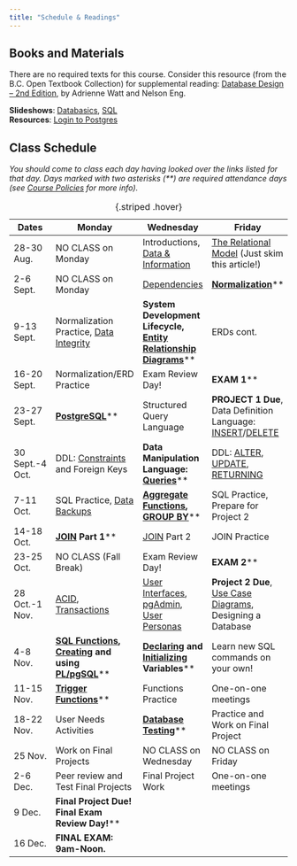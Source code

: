 ```yaml
---
title: "Schedule & Readings"
---
```


## Books and Materials

There are no required texts for this course. Consider this resource (from the B.C. Open Textbook Collection) for supplemental reading: [Database Design – 2nd Edition](https://opentextbc.ca/dbdesign01/open/download?type=pdf), by Adrienne Watt and Nelson Eng.

**Slideshows**: [Databasics](slides/databasics.qmd), [SQL](slides/sql.qmd)  
**Resources**: [Login to Postgres](login.qmd)

## Class Schedule

*You should come to class each day having looked over the links listed for that day. Days marked with two asterisks (\*\*) are required attendance days (see [Course Policies](policies.qmd#attendance-participation) for more info).*

Dates|Monday|Wednesday|Friday
-|---|---|---
28-30 Aug.|NO CLASS on Monday|Introductions, [Data & Information](slides/databasics.qmd)|[The Relational Model](https://www.seas.upenn.edu/~zives/03f/cis550/codd.pdf) (Just skim this article!)
2-6 Sept.|NO CLASS on Monday|[Dependencies](https://monday.com/blog/project-management/functional-dependencies-2/)|**[Normalization](https://www.datanamic.com/support/database-normalization.html)**\**
9-13 Sept.|Normalization Practice, [Data Integrity](https://www.digitalguardian.com/blog/what-data-integrity-data-protection-101)|**System Development Lifecycle, [Entity Relationship Diagrams](https://www.visual-paradigm.com/guide/data-modeling/what-is-entity-relationship-diagram/)**\**|ERDs cont. 
16-20 Sept.|Normalization/ERD Practice|Exam Review Day!|**EXAM 1**\**
23-27 Sept.|**[PostgreSQL](https://www.postgresql.org/docs/14/index.html)**\**|Structured Query Language|**PROJECT 1 Due**, Data Definition Language: [INSERT](https://www.postgresql.org/docs/14/dml-insert.html)/[DELETE](https://www.postgresql.org/docs/14/dml-insert.html)
30 Sept.-4 Oct.|DDL: [Constraints](https://www.postgresql.org/docs/14/ddl-constraints.html) and Foreign Keys|**Data Manipulation Language: [Queries](https://www.postgresql.org/docs/14/queries-overview.html)**\**|DDL: [ALTER](https://www.postgresql.org/docs/14/ddl-alter.html), [UPDATE](https://www.postgresql.org/docs/14/dml-update.html), [RETURNING](https://www.postgresql.org/docs/14/dml-update.html)
7-11 Oct.|SQL Practice, [Data Backups](https://www.egnyte.com/guides/governance/data-backup-strategy)|**[Aggregate Functions](https://www.postgresql.org/docs/14/functions-aggregate.html), [GROUP BY](https://www.postgresql.org/docs/14/queries-table-expressions.html#QUERIES-GROUP)**\**|SQL Practice, Prepare for Project 2
14-18 Oct.|**[JOIN](https://www.postgresql.org/docs/14/tutorial-join.html) Part 1**\**|[JOIN](https://www.postgresqltutorial.com/postgresql-tutorial/postgresql-joins/) Part 2|JOIN Practice
23-25 Oct.|NO CLASS (Fall Break)|Exam Review Day!|**EXAM 2**\**
28 Oct.-1 Nov.|[ACID](https://www.postgresqltutorial.com/postgresql-tutorial/postgresql-joins/), [Transactions](https://www.postgresql.org/docs/current/tutorial-transactions.html)|[User Interfaces](https://e115.engr.ncsu.edu/operating-systems/user-interface/), [pgAdmin](https://www.adservio.fr/post/what-is-pgadmin), [User Personas](https://mailchimp.com/resources/how-to-create-a-user-persona-ux/)|**Project 2 Due**, [Use Case Diagrams](https://www.visual-paradigm.com/guide/uml-unified-modeling-language/what-is-use-case-diagram/), Designing a Database
4-8 Nov.|**[SQL Functions](https://www.postgresql.org/docs/14/xfunc.html), [Creating](https://www.postgresql.org/docs/14/sql-createfunction.html) and using [PL/pgSQL](https://www.postgresql.org/docs/14/plpgsql-structure.html)**\**|**[Declaring](https://www.postgresql.org/docs/14/plpgsql-declarations.html) and [Initializing](https://www.commandprompt.com/education/how-to-declare-a-variable-in-postgresql/) Variables**\**|Learn new SQL commands on your own!
11-15 Nov.|**[Trigger Functions](https://www.postgresql.org/docs/14/plpgsql-trigger.html)**\**|Functions Practice|One-on-one meetings
18-22 Nov.|User Needs Activities|**[Database Testing](https://katalon.com/resources-center/blog/database-testing)**\**|Practice and Work on Final Project
25 Nov.|Work on Final Projects|NO CLASS on Wednesday|NO CLASS on Friday
2-6 Dec.|Peer review and Test Final Projects|Final Project Work|One-on-one meetings
9 Dec.|**Final Project Due! Final Exam Review Day!**\**
16 Dec.|**FINAL EXAM: 9am-Noon.**

: {.striped .hover}
